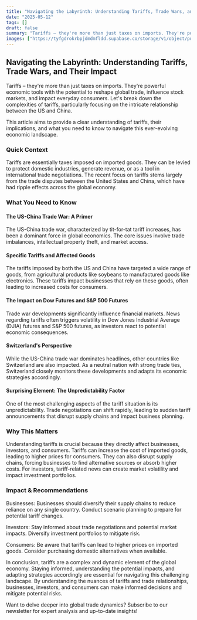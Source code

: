 ```yaml
---
title: "Navigating the Labyrinth: Understanding Tariffs, Trade Wars, and Their Impact"
date: "2025-05-12"
tags: []
draft: false
summary: "Tariffs – they're more than just taxes on imports. They're powerful economic tools with the potential to reshape global trade, influence stock markets, and impact everyday consumers. Let's break down the complexities of tariffs, particularly focusing on the intricate relationship between the US and China."
images: ["https://tyfgdrokrbpjdmdmfldd.supabase.co/storage/v1/object/public/image/2025-05-12-12-05-07-529+02-00.jpg"]
---
```




## Navigating the Labyrinth: Understanding Tariffs, Trade Wars, and Their Impact

Tariffs – they're more than just taxes on imports. They're powerful economic tools with the potential to reshape global trade, influence stock markets, and impact everyday consumers. Let's break down the complexities of tariffs, particularly focusing on the intricate relationship between the US and China.

This article aims to provide a clear understanding of tariffs, their implications, and what you need to know to navigate this ever-evolving economic landscape.

### Quick Context

Tariffs are essentially taxes imposed on imported goods. They can be levied to protect domestic industries, generate revenue, or as a tool in international trade negotiations. The recent focus on tariffs stems largely from the trade disputes between the United States and China, which have had ripple effects across the global economy.

### What You Need to Know

#### The US-China Trade War: A Primer

The US-China trade war, characterized by tit-for-tat tariff increases, has been a dominant force in global economics. The core issues involve trade imbalances, intellectual property theft, and market access.

#### Specific Tariffs and Affected Goods

The tariffs imposed by both the US and China have targeted a wide range of goods, from agricultural products like soybeans to manufactured goods like electronics. These tariffs impact businesses that rely on these goods, often leading to increased costs for consumers.

#### The Impact on Dow Futures and S&P 500 Futures

Trade war developments significantly influence financial markets. News regarding tariffs often triggers volatility in Dow Jones Industrial Average (DJIA) futures and S&P 500 futures, as investors react to potential economic consequences.

#### Switzerland's Perspective

While the US-China trade war dominates headlines, other countries like Switzerland are also impacted. As a neutral nation with strong trade ties, Switzerland closely monitors these developments and adapts its economic strategies accordingly.

#### Surprising Element: The Unpredictability Factor

One of the most challenging aspects of the tariff situation is its unpredictability. Trade negotiations can shift rapidly, leading to sudden tariff announcements that disrupt supply chains and impact business planning.

### Why This Matters

Understanding tariffs is crucial because they directly affect businesses, investors, and consumers. Tariffs can increase the cost of imported goods, leading to higher prices for consumers. They can also disrupt supply chains, forcing businesses to find alternative sources or absorb higher costs. For investors, tariff-related news can create market volatility and impact investment portfolios.

### Impact & Recommendations

Businesses: Businesses should diversify their supply chains to reduce reliance on any single country. Conduct scenario planning to prepare for potential tariff changes.

Investors: Stay informed about trade negotiations and potential market impacts. Diversify investment portfolios to mitigate risk.

Consumers: Be aware that tariffs can lead to higher prices on imported goods. Consider purchasing domestic alternatives when available.

In conclusion, tariffs are a complex and dynamic element of the global economy. Staying informed, understanding the potential impacts, and adapting strategies accordingly are essential for navigating this challenging landscape. By understanding the nuances of tariffs and trade relationships, businesses, investors, and consumers can make informed decisions and mitigate potential risks.

Want to delve deeper into global trade dynamics? Subscribe to our newsletter for expert analysis and up-to-date insights!


